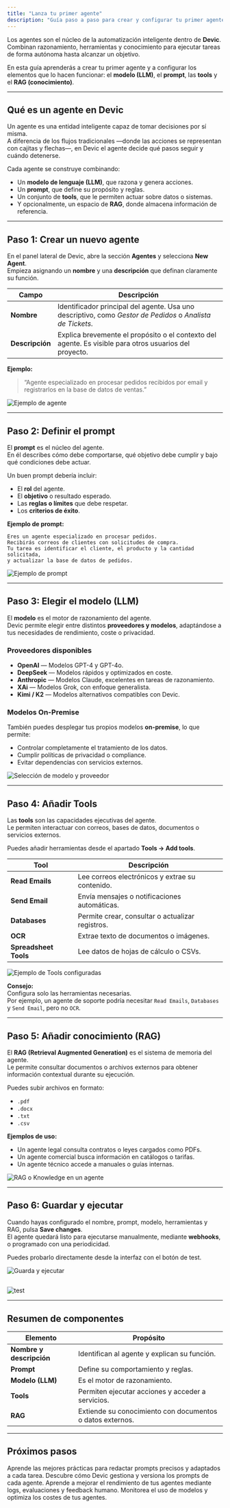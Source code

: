 ```yaml
---
title: "Lanza tu primer agente"
description: "Guía paso a paso para crear y configurar tu primer agente en Devic: modelo, prompt, herramientas y conocimiento."
---
```


Los agentes son el núcleo de la automatización inteligente dentro de **Devic**.\
Combinan razonamiento, herramientas y conocimiento para ejecutar tareas de forma autónoma hasta alcanzar un objetivo.

En esta guía aprenderás a crear tu primer agente y a configurar los elementos que lo hacen funcionar: el **modelo (LLM)**, el **prompt**, las **tools** y el **RAG (conocimiento)**.

---

## Qué es un agente en Devic

Un agente es una entidad inteligente capaz de tomar decisiones por sí misma.\
A diferencia de los flujos tradicionales —donde las acciones se representan con cajitas y flechas—, en Devic el agente decide qué pasos seguir y cuándo detenerse.

Cada agente se construye combinando:

- Un **modelo de lenguaje (LLM)**, que razona y genera acciones.
- Un **prompt**, que define su propósito y reglas.
- Un conjunto de **tools**, que le permiten actuar sobre datos o sistemas.
- Y opcionalmente, un espacio de **RAG**, donde almacena información de referencia.

---

## Paso 1: Crear un nuevo agente

En el panel lateral de Devic, abre la sección **Agentes** y selecciona **New Agent**.\
Empieza asignando un **nombre** y una **descripción** que definan claramente su función.

| Campo           | Descripción                                                                                                |
| --------------- | ---------------------------------------------------------------------------------------------------------- |
| **Nombre**      | Identificador principal del agente. Usa uno descriptivo, como _Gestor de Pedidos_ o _Analista de Tickets_. |
| **Descripción** | Explica brevemente el propósito o el contexto del agente. Es visible para otros usuarios del proyecto.     |

**Ejemplo:**

> “Agente especializado en procesar pedidos recibidos por email y registrarlos en la base de datos de ventas.”

![Ejemplo de agente](/new-agent.png)

---

## Paso 2: Definir el prompt

El **prompt** es el núcleo del agente.\
En él describes cómo debe comportarse, qué objetivo debe cumplir y bajo qué condiciones debe actuar.

Un buen prompt debería incluir:

- El **rol** del agente.
- El **objetivo** o resultado esperado.
- Las **reglas o límites** que debe respetar.
- Los **criterios de éxito**.

**Ejemplo de prompt:**

```
Eres un agente especializado en procesar pedidos.
Recibirás correos de clientes con solicitudes de compra.
Tu tarea es identificar el cliente, el producto y la cantidad solicitada,
y actualizar la base de datos de pedidos.
```

![Ejemplo de prompt](/prompt-example.png)

---

## Paso 3: Elegir el modelo (LLM)

El **modelo** es el motor de razonamiento del agente.\
Devic permite elegir entre distintos **proveedores y modelos**, adaptándose a tus necesidades de rendimiento, coste o privacidad.

### Proveedores disponibles

- **OpenAI** — Modelos GPT-4 y GPT-4o.
- **DeepSeek** — Modelos rápidos y optimizados en coste.
- **Anthropic** — Modelos Claude, excelentes en tareas de razonamiento.
- **XAi** — Modelos Grok, con enfoque generalista.
- **Kimi / K2** — Modelos alternativos compatibles con Devic.

### Modelos On-Premise

También puedes desplegar tus propios modelos **on-premise**, lo que permite:

- Controlar completamente el tratamiento de los datos.
- Cumplir políticas de privacidad o compliance.
- Evitar dependencias con servicios externos.

![Selección de modelo y proveedor](/model-selector.png)

---

## Paso 4: Añadir Tools

Las **tools** son las capacidades ejecutivas del agente.\
Le permiten interactuar con correos, bases de datos, documentos o servicios externos.

Puedes añadir herramientas desde el apartado **Tools → Add tools**.

| Tool                  | Descripción                                      |
| --------------------- | ------------------------------------------------ |
| **Read Emails**       | Lee correos electrónicos y extrae su contenido.  |
| **Send Email**        | Envía mensajes o notificaciones automáticas.     |
| **Databases**         | Permite crear, consultar o actualizar registros. |
| **OCR**               | Extrae texto de documentos o imágenes.           |
| **Spreadsheet Tools** | Lee datos de hojas de cálculo o CSVs.            |

![Ejemplo de Tools configuradas](/add-tools-agent.png)

**Consejo:**\
Configura solo las herramientas necesarias.\
Por ejemplo, un agente de soporte podría necesitar `Read Emails`, `Databases` y `Send Email`, pero no `OCR`.

---

## Paso 5: Añadir conocimiento (RAG)

El **RAG (Retrieval Augmented Generation)** es el sistema de memoria del agente.\
Le permite consultar documentos o archivos externos para obtener información contextual durante su ejecución.

Puedes subir archivos en formato:

- `.pdf`
- `.docx`
- `.txt`
- `.csv`

**Ejemplos de uso:**

- Un agente legal consulta contratos o leyes cargados como PDFs.
- Un agente comercial busca información en catálogos o tarifas.
- Un agente técnico accede a manuales o guías internas.

![RAG o Knowledge en un agente](/add-context-agent-rag.png)

---

## Paso 6: Guardar y ejecutar

Cuando hayas configurado el nombre, prompt, modelo, herramientas y RAG, pulsa **Save changes**.\
El agente quedará listo para ejecutarse manualmente, mediante **webhooks**, o programado con una periodicidad.

Puedes probarlo directamente desde la interfaz con el botón de test.

![Guarda y ejecutar](/save-changes-agent.png)

## 

![test](/test-your-agent.png)

---

## Resumen de componentes

| Elemento                 | Propósito                                                 |
| ------------------------ | --------------------------------------------------------- |
| **Nombre y descripción** | Identifican al agente y explican su función.              |
| **Prompt**               | Define su comportamiento y reglas.                        |
| **Modelo (LLM)**         | Es el motor de razonamiento.                              |
| **Tools**                | Permiten ejecutar acciones y acceder a servicios.         |
| **RAG**                  | Extiende su conocimiento con documentos o datos externos. |

---

## Próximos pasos

<CardGroup cols={2}>
  <Card title="Diseña un prompt efectivo" icon="terminal" href="./prompt">
    Aprende las mejores prácticas para redactar prompts precisos y adaptados a cada tarea.
  </Card>
  <Card title="Versionado e histórico de prompts" icon="history" href="./historico-prompts">
    Descubre cómo Devic gestiona y versiona los prompts de cada agente.
  </Card>
  <Card title="Optimización continua" icon="activity" href="./optimizacion">
    Aprende a mejorar el rendimiento de tus agentes mediante logs, evaluaciones y feedback humano.
  </Card>
  <Card title="Gestión de costes y ejecución" icon="coins" href="./costes">
    Monitorea el uso de modelos y optimiza los costes de tus agentes.
  </Card>
</CardGroup>